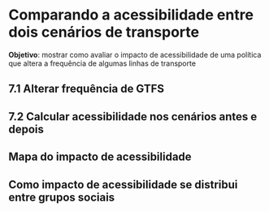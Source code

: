 # Comparando a acessibilidade entre dois cenários de transporte

**Objetivo**: mostrar como avaliar o impacto de acessibilidade de uma política que altera a frequência de algumas linhas de transporte

## 7.1 Alterar frequência de GTFS

## 7.2 Calcular acessibilidade nos cenários antes e depois

## Mapa do impacto de acessibilidade

## Como impacto de acessibilidade se distribui entre grupos sociais

